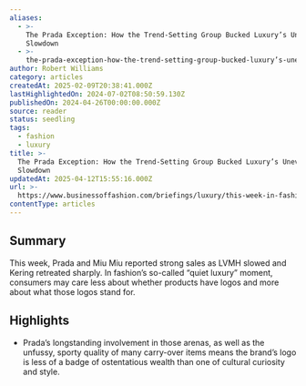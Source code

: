```yaml
---
aliases:
  - >-
    The Prada Exception: How the Trend-Setting Group Bucked Luxury’s Uneven
    Slowdown
  - >-
    the-prada-exception-how-the-trend-setting-group-bucked-luxury’s-uneven-slowdown
author: Robert Williams
category: articles
createdAt: 2025-02-09T20:38:41.000Z
lastHighlightedOn: 2024-07-02T08:50:59.130Z
publishedOn: 2024-04-26T00:00:00.000Z
source: reader
status: seedling
tags:
  - fashion
  - luxury
title: >-
  The Prada Exception: How the Trend-Setting Group Bucked Luxury’s Uneven
  Slowdown
updatedAt: 2025-04-12T15:55:16.000Z
url: >-
  https://www.businessoffashion.com/briefings/luxury/this-week-in-fashion-how-prada-outpaced-other-luxury-players/?utm_source=newsletter_professional_thisweek&utm_medium=email&utm_campaign=This_Week_In_Fashion_260424&utm_term=DR455575BJCJ3FB5W2ZWUAKF3A&utm_content=top_story_title
contentType: articles
---
```

## Summary

This week, Prada and Miu Miu reported strong sales as LVMH slowed and Kering retreated sharply. In fashion’s so-called “quiet luxury” moment, consumers may care less about whether products have logos and more about what those logos stand for.

## Highlights

- Prada’s longstanding involvement in those arenas, as well as the unfussy, sporty quality of many carry-over items means the brand’s logo is less of a badge of ostentatious wealth than one of cultural curiosity and style.
